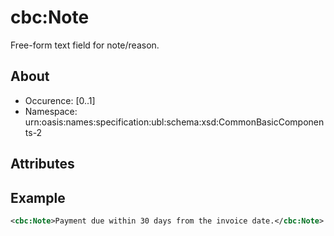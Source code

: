 # cbc:Note
Free-form text field for note/reason.
## About
* Occurence: [0..1]
* Namespace: urn:oasis:names:specification:ubl:schema:xsd:CommonBasicComponents-2

## Attributes

## Example 
```xml
<cbc:Note>Payment due within 30 days from the invoice date.</cbc:Note>
```